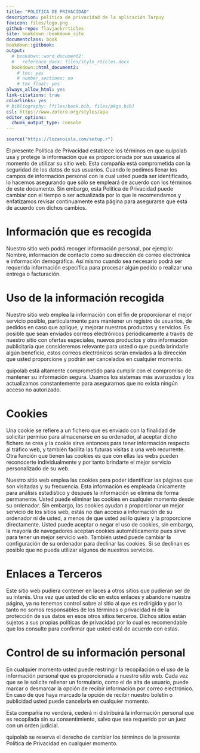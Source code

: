 ```yaml
---
title: "POLITICA DE PRIVACIDAD"
description: politica de privacidad de la aplicación Tarpuy
favicon: files/logo.png
github-repo: flavjack/rticles
site: bookdown::bookdown_site
documentclass: book
bookdown::gitbook:
output: 
  # bookdown::word_document2: 
  #   reference_docx: files/style_rticles.docx
  bookdown::html_document2:
    # toc: yes
    # number_sections: no
    # toc_float: yes
always_allow_html: yes
link-citations: true
colorlinks: yes
# bibliography: [files/book.bib, files/pkgs.bib]
csl: https://www.zotero.org/styles/apa
editor_options: 
  chunk_output_type: console
---
```


```r
source("https://lozanoisla.com/setup.r")
```

El presente Política de Privacidad establece los términos en que quipolab usa y protege la información que es proporcionada por sus usuarios al momento de utilizar su sitio web. Esta compañía está comprometida con la seguridad de los datos de sus usuarios. Cuando le pedimos llenar los campos de información personal con la cual usted pueda ser identificado, lo hacemos asegurando que sólo se empleará de acuerdo con los términos de este documento. Sin embargo, esta Política de Privacidad puede cambiar con el tiempo o ser actualizada por lo que le recomendamos y enfatizamos revisar continuamente esta página para asegurarse que está de acuerdo con dichos cambios.

# Información que es recogida

Nuestro sitio web podrá recoger información personal, por ejemplo: Nombre, información de contacto como su dirección de correo electrónica e información demográfica. Así mismo cuando sea necesario podrá ser requerida información específica para procesar algún pedido o realizar una entrega o facturación.

# Uso de la información recogida

Nuestro sitio web emplea la información con el fin de proporcionar el mejor servicio posible, particularmente para mantener un registro de usuarios, de pedidos en caso que aplique, y mejorar nuestros productos y servicios. Es posible que sean enviados correos electrónicos periódicamente a través de nuestro sitio con ofertas especiales, nuevos productos y otra información publicitaria que consideremos relevante para usted o que pueda brindarle algún beneficio, estos correos electrónicos serán enviados a la dirección que usted proporcione y podrán ser cancelados en cualquier momento.

quipolab está altamente comprometido para cumplir con el compromiso de mantener su información segura. Usamos los sistemas más avanzados y los actualizamos constantemente para asegurarnos que no exista ningún acceso no autorizado.

# Cookies

Una cookie se refiere a un fichero que es enviado con la finalidad de solicitar permiso para almacenarse en su ordenador, al aceptar dicho fichero se crea y la cookie sirve entonces para tener información respecto al tráfico web, y también facilita las futuras visitas a una web recurrente. Otra función que tienen las cookies es que con ellas las webs pueden reconocerte individualmente y por tanto brindarte el mejor servicio personalizado de su web.

Nuestro sitio web emplea las cookies para poder identificar las páginas que son visitadas y su frecuencia. Esta información es empleada únicamente para análisis estadístico y después la información se elimina de forma permanente. Usted puede eliminar las cookies en cualquier momento desde su ordenador. Sin embargo, las cookies ayudan a proporcionar un mejor servicio de los sitios web, estás no dan acceso a información de su ordenador ni de usted, a menos de que usted así lo quiera y la proporcione directamente. Usted puede aceptar o negar el uso de cookies, sin embargo, la mayoría de navegadores aceptan cookies automáticamente pues sirve para tener un mejor servicio web. También usted puede cambiar la configuración de su ordenador para declinar las cookies. Si se declinan es posible que no pueda utilizar algunos de nuestros servicios.

# Enlaces a Terceros

Este sitio web pudiera contener en laces a otros sitios que pudieran ser de su interés. Una vez que usted de clic en estos enlaces y abandone nuestra página, ya no tenemos control sobre al sitio al que es redirigido y por lo tanto no somos responsables de los términos o privacidad ni de la protección de sus datos en esos otros sitios terceros. Dichos sitios están sujetos a sus propias políticas de privacidad por lo cual es recomendable que los consulte para confirmar que usted está de acuerdo con estas.

# Control de su información personal

En cualquier momento usted puede restringir la recopilación o el uso de la información personal que es proporcionada a nuestro sitio web.  Cada vez que se le solicite rellenar un formulario, como el de alta de usuario, puede marcar o desmarcar la opción de recibir información por correo electrónico.  En caso de que haya marcado la opción de recibir nuestro boletín o publicidad usted puede cancelarla en cualquier momento.

Esta compañía no venderá, cederá ni distribuirá la información personal que es recopilada sin su consentimiento, salvo que sea requerido por un juez con un orden judicial.

quipolab se reserva el derecho de cambiar los términos de la presente Política de Privacidad en cualquier momento.
